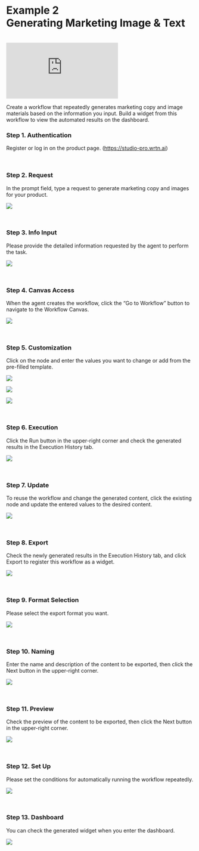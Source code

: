 # **Example 2** <br /> Generating Marketing Image & Text

<br />

<div
  style={{
    position: "relative",
    width: "100%",
    height: 0,
    paddingBottom: "56.25%",
    overflow: "hidden",
  }}
>
  <iframe
    src="https://www.youtube.com/embed/0OWNnh40EqI"
    style={{
      position: "absolute",
      top: 0,
      left: 0,
      width: "100%",
      height: "100%",
      border: "none",
    }}
    title="YouTube video player"
    frameborder="0"
    allow="accelerometer; autoplay; clipboard-write; encrypted-media; gyroscope; picture-in-picture; web-share"
    referrerpolicy="strict-origin-when-cross-origin"
    allowfullscreen
  ></iframe>
</div>

Create a workflow that repeatedly generates marketing copy and image materials based on the information you input. Build a widget from this workflow to view the automated results on the dashboard.

### Step 1. Authentication

Register or log in on the product page. (https://studio-pro.wrtn.ai)

<br />

### Step 2. Request

In the prompt field, type a request to generate marketing copy and images for your product.

![](/studio-pro/images/docs/use-cases/marketing/step-2-1.png)

<br />

### Step 3. Info Input

Please provide the detailed information requested by the agent to perform the task.

![](/studio-pro/images/docs/use-cases/marketing/step-3-1.png)

<br />

### Step 4. Canvas Access

When the agent creates the workflow, click the “Go to Workflow” button to navigate to the Workflow Canvas.

![](/studio-pro/images/docs/use-cases/marketing/step-4-1.png)

<br />

### Step 5. Customization

Click on the node and enter the values you want to change or add from the pre-filled template.

![](/studio-pro/images/docs/use-cases/marketing/step-5-1.png)

![](/studio-pro/images/docs/use-cases/marketing/step-5-2.png)

![](/studio-pro/images/docs/use-cases/marketing/step-5-3.png)

<br />

### Step 6. Execution

Click the Run button in the upper-right corner and check the generated results in the Execution History tab.

![](/studio-pro/images/docs/use-cases/marketing/step-6-1.png)

<br />

### Step 7. Update

To reuse the workflow and change the generated content, click the existing node and update the entered values to the desired content.

![](/studio-pro/images/docs/use-cases/marketing/step-7-1.png)

<br />

### Step 8. Export

Check the newly generated results in the Execution History tab, and click Export to register this workflow as a widget.

![](/studio-pro/images/docs/use-cases/marketing/step-8-1.png)

<br />

### Step 9. Format Selection

Please select the export format you want.

![](/studio-pro/images/docs/use-cases/marketing/step-9-1.png)

<br />

### Step 10. Naming

Enter the name and description of the content to be exported, then click the Next button in the upper-right corner.

![](/studio-pro/images/docs/use-cases/marketing/step-10-1.png)

<br />

### Step 11. Preview

Check the preview of the content to be exported, then click the Next button in the upper-right corner.

![](/studio-pro/images/docs/use-cases/marketing/step-11-1.png)

<br />

### Step 12. Set Up

Please set the conditions for automatically running the workflow repeatedly.

![](/studio-pro/images/docs/use-cases/marketing/step-12-1.png)

<br />

### Step 13. Dashboard

You can check the generated widget when you enter the dashboard.

![](/studio-pro/images/docs/use-cases/marketing/step-13-1.png)
